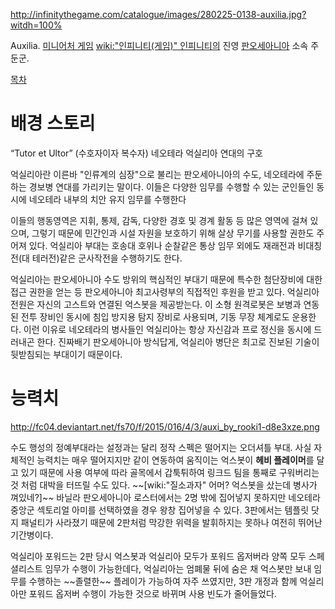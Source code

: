 http://infinitythegame.com/catalogue/images/280225-0138-auxilia.jpg?witdh=100%

Auxilia. [[미니어처 게임]] [[wiki:"인피니티(게임)" 인피니티]]의 진영 [[판오세아니아]] 소속 주둔군.

[[목차]]
= 배경 스토리 =
“Tutor et Ultor” (수호자이자 복수자) 네오테라 억실리아 연대의 구호

억실리아란 이른바 "인류계의 심장"으로 불리는 판오세아니아의 수도, 네오테라에 주둔하는 경보병 연대를 가리키는 말이다. 이들은 다양한 임무를 수행할 수 있는 군인들인 동시에 네오테라 내부의 치안 유지 임무를 수행한다

이들의 행동영역은 지휘, 통제, 감독, 다양한 경호 및 경계 활동 등 많은 영역에 걸쳐 있으며, 그렇기 때문에 민간인과 시설 자원을 보호하기 위해 살상 무기를 사용할 권한도 주어져 있다. 억실리아 부대는 호송대 호위나 순찰같은 통상 임무 외에도 재래전과 비대칭전(대 테러전)같은 군사작전을 수행하기도 한다.

억실리아는 판오세아니아 수도 방위의 핵심적인 부대기 때문에 특수한 첨단장비에 대한 접근 권한을 얻는 등 판오세아니아 최고사령부의 직접적인 후원을 받고 있다. 억실리아 전원은 자신의 고스트와 연결된 억스봇을 제공받는다. 이 소형 원격로봇은 보병과 연동된 전투 장비인 동시에 침입 방지용 탐지 장비로 사용되며, 기동 무장 체계로도 운용한다. 이런 이유로 네오테라의 병사들인 억실리아는 항상 자신감과 프로 정신을 동시에 드러내곤 한다. 진짜배기 판오세아니아 방식답게, 억실리아 병단은 최고로 진보된 기술이 뒷받침되는 부대이기 때문이다.

= 능력치 =
http://fc04.deviantart.net/fs70/f/2015/016/4/3/auxi_by_rooki1-d8e3xze.png

수도 행성의 정예부대라는 설정과는 달리 정작 스펙은 떨어지는 오더셔틀 부대. 사실 자체적인 능력치는 매우 떨어지지만 같이 연동하여 움직이는 억스봇이 '''헤비 플레이머'''를 달고 있기 때문에 사용 여부에 따라 골목에서 갑툭튀하여 링크드 팀을 통째로 구워버리는 것 처럼 대박을 터뜨릴 수도 있다. ~~[wiki:"질소과자" 어머? 억스봇을 샀는데 병사가 껴있네?]~~ 바닐라 판오세아니아 로스터에서는 2명 밖에 집어넣지 못하지만 네오테라 중앙군 섹토리얼 아미를 선택하였을 경우 왕창 집어넣을 수 있다. 3판에서는 템플릿 닷지 패널티가 사라졌기 때문에 2판처럼 막강한 위력을 발휘하지는 못하나 여전히 뛰어난 기간병이다.

억실리아 포워드는 2판 당시 억스봇과 억실리아 모두가 포워드 옵저버라 양쪽 모두 스페셜리스트 임무가 수행이 가능한데다, 억실리아는 엄폐물 뒤에 숨은 채 억스봇만 보내 임무를 수행하는 ~~졸렬한~~ 플레이가 가능하여 자주 쓰였지만, 3판 개정과 함께 억실리아만 포워드 옵저버 수행이 가능한 것으로 바뀌며 사용 빈도가 줄어들었다.
